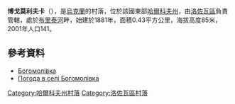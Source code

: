 {{coord|49|5|4|N|36|33|3|E|scale:100000_region:UA|display=title}}

'''博戈莫利夫卡'''（{{lang-uk|Богомолівка}}），是[[烏克蘭|烏克蘭]]的村落，位於該國東部[[哈爾科夫州|哈爾科夫州]]，由[[洛佐瓦區|洛佐瓦區]]負責管轄，處於[[布里泰河|布里泰河]]畔，始建於1881年，面積0.43平方公里，海拔高度85米，2001年人口141。

==參考資料==
* [http://w1.c1.rada.gov.ua/pls/z7502/A005?rdat1=09.01.2009&rf7571=33712 Богомолівка]{{dead link|date=2017年11月 |bot=InternetArchiveBot |fix-attempted=yes }}
* [http://weather.in.ua/ua/har'kovskaja/1647 Погода в селі Богомолівка] {{Wayback|url=http://weather.in.ua/ua/har'kovskaja/1647 |date=20160323024218 }}

{{DEFAULTSORT:Богомолівка}}
[[Category:哈爾科夫州村落|Category:哈爾科夫州村落]]
[[Category:洛佐瓦區村落|Category:洛佐瓦區村落]]


{{Kharkiv-geo-stub}}